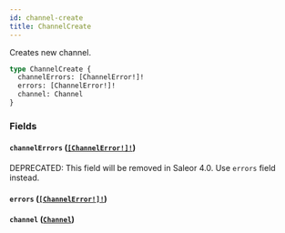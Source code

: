 ```yaml
---
id: channel-create
title: ChannelCreate
---
```


Creates new channel.

```graphql
type ChannelCreate {
  channelErrors: [ChannelError!]!
  errors: [ChannelError!]!
  channel: Channel
}
```

### Fields

#### `channelErrors` ([`[ChannelError!]!`](/developer/api-reference/objects/channel-error))

<span class="badge badge--warning">DEPRECATED: This field will be removed in Saleor 4.0. Use `errors` field instead.</span>

#### `errors` ([`[ChannelError!]!`](/developer/api-reference/objects/channel-error))

#### `channel` ([`Channel`](/developer/api-reference/objects/channel))
